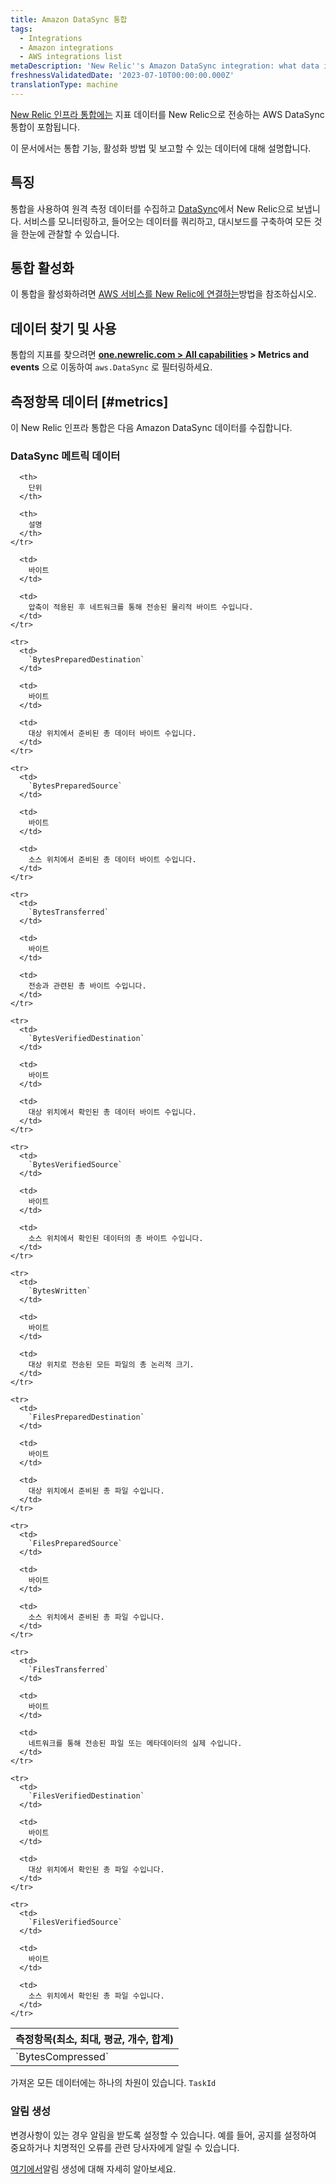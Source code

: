 ```yaml
---
title: Amazon DataSync 통합
tags:
  - Integrations
  - Amazon integrations
  - AWS integrations list
metaDescription: 'New Relic''s Amazon DataSync integration: what data it reports and how to enable it.'
freshnessValidatedDate: '2023-07-10T00:00:00.000Z'
translationType: machine
---
```


[New Relic 인프라 통합에는](/docs/infrastructure/integrations-getting-started/getting-started/introduction-infrastructure-integrations) 지표 데이터를 New Relic으로 전송하는 AWS DataSync 통합이 포함됩니다.

이 문서에서는 통합 기능, 활성화 방법 및 보고할 수 있는 데이터에 대해 설명합니다.

## 특징

통합을 사용하여 원격 측정 데이터를 수집하고 [DataSync](https://aws.amazon.com/datasync/)에서 New Relic으로 보냅니다. 서비스를 모니터링하고, 들어오는 데이터를 쿼리하고, 대시보드를 구축하여 모든 것을 한눈에 관찰할 수 있습니다.

## 통합 활성화

이 통합을 활성화하려면 [AWS 서비스를 New Relic에 연결하는](/docs/infrastructure/amazon-integrations/connect/aws-metric-stream-setup/)방법을 참조하십시오.

## 데이터 찾기 및 사용

통합의 지표를 찾으려면 <DNT>**[one.newrelic.com > All capabilities](https://one.newrelic.com/all-capabilities) > Metrics and events**</DNT> 으로 이동하여 `aws.DataSync` 로 필터링하세요.

## 측정항목 데이터 [#metrics]

이 New Relic 인프라 통합은 다음 Amazon DataSync 데이터를 수집합니다.

### DataSync 메트릭 데이터

<table>
  <thead>
    <tr>
      <th style={{ width: "200px" }}>
        측정항목(최소, 최대, 평균, 개수, 합계)
      </th>

      <th>
        단위
      </th>

      <th>
        설명
      </th>
    </tr>
  </thead>

  <tbody>
    <tr>
      <td>
        `BytesCompressed`
      </td>

      <td>
        바이트
      </td>

      <td>
        압축이 적용된 후 네트워크를 통해 전송된 물리적 바이트 수입니다.
      </td>
    </tr>

    <tr>
      <td>
        `BytesPreparedDestination`
      </td>

      <td>
        바이트
      </td>

      <td>
        대상 위치에서 준비된 총 데이터 바이트 수입니다.
      </td>
    </tr>

    <tr>
      <td>
        `BytesPreparedSource`
      </td>

      <td>
        바이트
      </td>

      <td>
        소스 위치에서 준비된 총 데이터 바이트 수입니다.
      </td>
    </tr>

    <tr>
      <td>
        `BytesTransferred`
      </td>

      <td>
        바이트
      </td>

      <td>
        전송과 관련된 총 바이트 수입니다.
      </td>
    </tr>

    <tr>
      <td>
        `BytesVerifiedDestination`
      </td>

      <td>
        바이트
      </td>

      <td>
        대상 위치에서 확인된 총 데이터 바이트 수입니다.
      </td>
    </tr>

    <tr>
      <td>
        `BytesVerifiedSource`
      </td>

      <td>
        바이트
      </td>

      <td>
        소스 위치에서 확인된 데이터의 총 바이트 수입니다.
      </td>
    </tr>

    <tr>
      <td>
        `BytesWritten`
      </td>

      <td>
        바이트
      </td>

      <td>
        대상 위치로 전송된 모든 파일의 총 논리적 크기.
      </td>
    </tr>

    <tr>
      <td>
        `FilesPreparedDestination`
      </td>

      <td>
        바이트
      </td>

      <td>
        대상 위치에서 준비된 총 파일 수입니다.
      </td>
    </tr>

    <tr>
      <td>
        `FilesPreparedSource`
      </td>

      <td>
        바이트
      </td>

      <td>
        소스 위치에서 준비된 총 파일 수입니다.
      </td>
    </tr>

    <tr>
      <td>
        `FilesTransferred`
      </td>

      <td>
        바이트
      </td>

      <td>
        네트워크를 통해 전송된 파일 또는 메타데이터의 실제 수입니다.
      </td>
    </tr>

    <tr>
      <td>
        `FilesVerifiedDestination`
      </td>

      <td>
        바이트
      </td>

      <td>
        대상 위치에서 확인된 총 파일 수입니다.
      </td>
    </tr>

    <tr>
      <td>
        `FilesVerifiedSource`
      </td>

      <td>
        바이트
      </td>

      <td>
        소스 위치에서 확인된 총 파일 수입니다.
      </td>
    </tr>
  </tbody>
</table>

가져온 모든 데이터에는 하나의 차원이 있습니다. `TaskId`

### 알림 생성

변경사항이 있는 경우 알림을 받도록 <InlinePopover type="alerts"/>설정할 수 있습니다. 예를 들어, 공지를 설정하여 중요하거나 치명적인 오류를 관련 당사자에게 알릴 수 있습니다.

[여기에서](/docs/alerts-applied-intelligence/new-relic-alerts/get-started/your-first-nrql-condition/)알림 생성에 대해 자세히 알아보세요.
